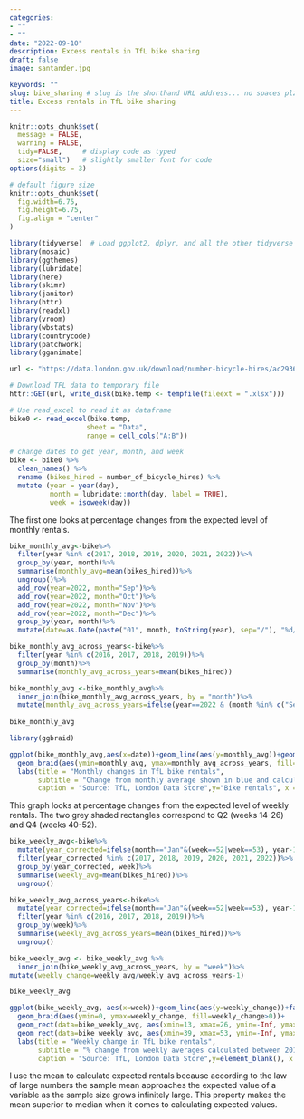 ```yaml
---
categories:  
- ""    
- ""
date: "2022-09-10"
description: Excess rentals in TfL bike sharing
draft: false
image: santander.jpg

keywords: ""
slug: bike_sharing # slug is the shorthand URL address... no spaces plz
title: Excess rentals in TfL bike sharing
---
```


```r
knitr::opts_chunk$set(
  message = FALSE, 
  warning = FALSE, 
  tidy=FALSE,     # display code as typed
  size="small")   # slightly smaller font for code
options(digits = 3)

# default figure size
knitr::opts_chunk$set(
  fig.width=6.75, 
  fig.height=6.75,
  fig.align = "center"
)
```


```r
library(tidyverse)  # Load ggplot2, dplyr, and all the other tidyverse packages
library(mosaic)
library(ggthemes)
library(lubridate)
library(here)
library(skimr)
library(janitor)
library(httr)
library(readxl)
library(vroom)
library(wbstats)
library(countrycode)
library(patchwork)
library(gganimate)
```

```r
url <- "https://data.london.gov.uk/download/number-bicycle-hires/ac29363e-e0cb-47cc-a97a-e216d900a6b0/tfl-daily-cycle-hires.xlsx"

# Download TFL data to temporary file
httr::GET(url, write_disk(bike.temp <- tempfile(fileext = ".xlsx")))

# Use read_excel to read it as dataframe
bike0 <- read_excel(bike.temp,
                   sheet = "Data",
                   range = cell_cols("A:B"))

# change dates to get year, month, and week
bike <- bike0 %>% 
  clean_names() %>% 
  rename (bikes_hired = number_of_bicycle_hires) %>% 
  mutate (year = year(day),
          month = lubridate::month(day, label = TRUE),
          week = isoweek(day))
```

The first one looks at percentage changes from the expected level of
monthly rentals.

```r
bike_monthly_avg<-bike%>%
  filter(year %in% c(2017, 2018, 2019, 2020, 2021, 2022))%>%
  group_by(year, month)%>%
  summarise(monthly_avg=mean(bikes_hired))%>%
  ungroup()%>%
  add_row(year=2022, month="Sep")%>%
  add_row(year=2022, month="Oct")%>%
  add_row(year=2022, month="Nov")%>%
  add_row(year=2022, month="Dec")%>%
  group_by(year, month)%>%
  mutate(date=as.Date(paste("01", month, toString(year), sep="/"), "%d/%b/%Y"))

bike_monthly_avg_across_years<-bike%>%
  filter(year %in% c(2016, 2017, 2018, 2019))%>%
  group_by(month)%>%
  summarise(monthly_avg_across_years=mean(bikes_hired))

bike_monthly_avg <-bike_monthly_avg%>% 
  inner_join(bike_monthly_avg_across_years, by = "month")%>%
  mutate(monthly_avg_across_years=ifelse(year==2022 & (month %in% c("Sep", "Oct", "Nov", "Dec")), NA, monthly_avg_across_years))
  
bike_monthly_avg
```

```r
library(ggbraid)

ggplot(bike_monthly_avg,aes(x=date))+geom_line(aes(y=monthly_avg))+geom_line(aes(y=monthly_avg_across_years), color="blue", size=1)+facet_wrap(~year, scales="free_x", nrow=2) + scale_x_date(date_breaks = "1 month", date_labels = "%b")+
  geom_braid(aes(ymin=monthly_avg, ymax=monthly_avg_across_years, fill=monthly_avg>monthly_avg_across_years))+theme(legend.position="none")+
  labs(title = "Monthly changes in TfL bike rentals",
       subtitle = "Change from monthly average shown in blue and calculated between 2016-2019", 
       caption = "Source: TfL, London Data Store",y="Bike rentals", x = element_blank())
```

This graph looks at percentage changes from the expected level of
weekly rentals. The two grey shaded rectangles correspond to Q2 (weeks
14-26) and Q4 (weeks 40-52).

```r
bike_weekly_avg<-bike%>%
  mutate(year_corrected=ifelse(month=="Jan"&(week==52|week==53), year-1, ifelse(month=="Dec"&(week==1), year+1, year)))%>%
  filter(year_corrected %in% c(2017, 2018, 2019, 2020, 2021, 2022))%>%
  group_by(year_corrected, week)%>%
  summarise(weekly_avg=mean(bikes_hired))%>%
  ungroup()

bike_weekly_avg_across_years<-bike%>%
  mutate(year_corrected=ifelse(month=="Jan"&(week==52|week==53), year-1, ifelse(month=="Dec"&(week==1), year+1, year)))%>%
  filter(year %in% c(2016, 2017, 2018, 2019))%>%
  group_by(week)%>%
  summarise(weekly_avg_across_years=mean(bikes_hired))%>%
  ungroup()

bike_weekly_avg <- bike_weekly_avg %>%
  inner_join(bike_weekly_avg_across_years, by = "week")%>%
mutate(weekly_change=weekly_avg/weekly_avg_across_years-1)

bike_weekly_avg
```

```r
ggplot(bike_weekly_avg, aes(x=week))+geom_line(aes(y=weekly_change))+facet_wrap(~year_corrected, nrow=2)+scale_y_continuous(labels = scales::percent)+scale_x_continuous(breaks=c(13, 26, 39, 53))+theme(legend.position="none")+
  geom_braid(aes(ymin=0, ymax=weekly_change, fill=weekly_change>0))+
  geom_rect(data=bike_weekly_avg, aes(xmin=13, xmax=26, ymin=-Inf, ymax=Inf), color="transparent", fill="grey20",  alpha=0.005)+ 
  geom_rect(data=bike_weekly_avg, aes(xmin=39, xmax=53, ymin=-Inf, ymax=Inf), color="transparent", fill="grey20",  alpha=0.005)+geom_rug(mapping = aes(color = weekly_change>0), sides="b")+
  labs(title = "Weekly change in TfL bike rentals",
       subtitle = "% change from weekly averages calculated between 2016-2019", 
       caption = "Source: TfL, London Data Store",y=element_blank(), x = "Week")
```

I use the mean to calculate expected rentals because according to the law of large numbers the sample mean approaches the expected value of a variable as the sample size grows infinitely large. This property makes the mean superior to median when it comes to calculating expected values. 
